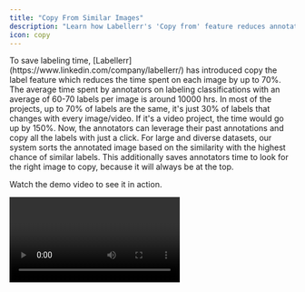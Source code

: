```yaml
---
title: "Copy From Similar Images"
description: "Learn how Labellerr's 'Copy from' feature reduces annotation time by up to 70% by leveraging past annotations from similar images."
icon: copy
---
```


<CardGroup cols={1}>
  <Card title="What is the “Copy from” feature?">
    To save labeling time, [Labellerr](https://www.linkedin.com/company/labellerr/) has introduced copy the label feature which reduces the time spent on each image by up to 70%.
  </Card>

  <Card title="Benefits of Copy from">
    The average time spent by annotators on labeling classifications with an average of 60-70 labels per image is around 10000 hrs. In most of the projects, up to 70% of labels are the same, it's just 30% of labels that changes with every image/video. If it's a video project, the time would go up by 150%. Now, the annotators can leverage their past annotations and copy all the labels with just a click.
  </Card>

  <Card title="How it works">
    For large and diverse datasets, our system sorts the annotated image based on the similarity with the highest chance of similar labels. This additionally saves annotators time to look for the right image to copy, because it will always be at the top.
  </Card>
</CardGroup>

Watch the demo video to see it in action.

<Video url="https://www.youtube.com/embed/Z5YdaJxHhbo" />
